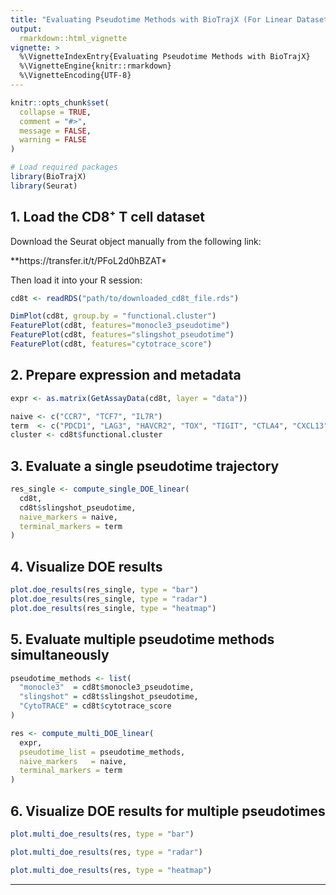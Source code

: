 ```yaml
---
title: "Evaluating Pseudotime Methods with BioTrajX (For Linear Datasets)"
output:
  rmarkdown::html_vignette
vignette: >
  %\VignetteIndexEntry{Evaluating Pseudotime Methods with BioTrajX}
  %\VignetteEngine{knitr::rmarkdown}
  %\VignetteEncoding{UTF-8}
---
```


```r
knitr::opts_chunk$set(
  collapse = TRUE,
  comment = "#>",
  message = FALSE,
  warning = FALSE
)
```

```r
# Load required packages
library(BioTrajX)
library(Seurat)
```

## 1. Load the CD8⁺ T cell dataset

Download the Seurat object manually from the following link:

**https://transfer.it/t/PFoL2d0hBZAT*

Then load it into your R session:

```r
cd8t <- readRDS("path/to/downloaded_cd8t_file.rds")

DimPlot(cd8t, group.by = "functional.cluster")
FeaturePlot(cd8t, features="monocle3_pseudotime")
FeaturePlot(cd8t, features="slingshot_pseudotime")
FeaturePlot(cd8t, features="cytotrace_score")
```

## 2. Prepare expression and metadata

```r
expr <- as.matrix(GetAssayData(cd8t, layer = "data"))

naive <- c("CCR7", "TCF7", "IL7R")
term  <- c("PDCD1", "LAG3", "HAVCR2", "TOX", "TIGIT", "CTLA4", "CXCL13", "ENTPD1", "ITGAE")
cluster <- cd8t$functional.cluster
```

## 3. Evaluate a single pseudotime trajectory

```r
res_single <- compute_single_DOE_linear(
  cd8t,
  cd8t$slingshot_pseudotime,
  naive_markers = naive,
  terminal_markers = term
)
```
## 4. Visualize DOE results
```r
plot.doe_results(res_single, type = "bar")
plot.doe_results(res_single, type = "radar")
plot.doe_results(res_single, type = "heatmap")
```




## 5. Evaluate multiple pseudotime methods simultaneously

```r
pseudotime_methods <- list(
  "monocle3"  = cd8t$monocle3_pseudotime,
  "slingshot" = cd8t$slingshot_pseudotime,
  "CytoTRACE" = cd8t$cytotrace_score
)

res <- compute_multi_DOE_linear(
  expr,
  pseudotime_list = pseudotime_methods,
  naive_markers   = naive,
  terminal_markers = term
)
```

## 6. Visualize DOE results for multiple pseudotimes

```r
plot.multi_doe_results(res, type = "bar")
```

```r
plot.multi_doe_results(res, type = "radar")
```

```r
plot.multi_doe_results(res, type = "heatmap")
```

------------------------------------------------------------------------
